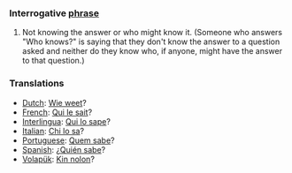 === Interrogative [[phrase]] ===
# Not knowing the answer or who might know it. (Someone who answers "Who knows?" is saying that they don't know the answer to a question asked and neither do they know who, if anyone, might have the answer to that question.) 

=== Translations ===
*[[Dutch]]: [[Wie weet]]?
*[[French]]: [[Qui le sait]]?
*[[Interlingua]]: [[Qui lo sape]]?
*[[Italian]]: [[Chi lo sa]]?
*[[Portuguese]]: [[Quem sabe]]?
*[[Spanish]]: ¿[[Quién sabe]]?
*[[Volapük]]: [[Kin nolon]]?